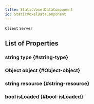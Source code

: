 ```yaml
---
title: StaticVoxelDataComponent
id: StaticVoxelDataComponent
---
```

`Client`
`Server`

## List of Properties

### string type {#string-type}

### Object object {#Object-object}

### string resource {#string-resource}

### bool isLoaded {#bool-isLoaded}

